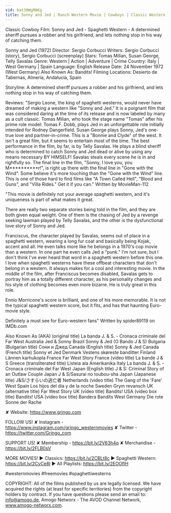 ```yaml
---
vid: bat30WgMAKg
title: Sonny and Jed | Ranch Western Movie | Cowboys | Classic Western
---
```


Classic Cowboy Film: Sonny and Jed - Spaghetti Western - A determined sheriff pursues a robber and his girlfriend, and lets nothing stop in his way of catching them.

Sonny and Jed (1972) 
Director: Sergio Corbucci
Writers: Sergio Corbucci (story), Sergio Corbucci (screenplay) 
Stars: Tomas Milian, Susan George, Telly Savalas
Genre: Western | Action | Adventure | Crime
Country: Italy | West Germany | Spain
Language: English
Release Date: 24 November 1972 (West Germany) 
Also Known As: Bandits! 
Filming Locations: Desierto de Tabernas, Almería, Andalucía, Spain

Storyline:
A determined sheriff pursues a robber and his girlfriend, and lets nothing stop in his way of catching them.

Reviews:
"Sergio Leone, the king of spaghetti westerns, would never have dreamed of making a western like "Sonny and Jed." It is a poignant film that was considered daring at the time of its release and is now labeled by many as a cult classic. Tomas Milian, who took the stage name "Tomas" after his prime role model: Tomas F. Dobb, plays Jed in an unforgettable role initially intended for Rodney Dangerfield. Susan George plays Sonny, Jed's one-true love and partner-in-crime. This is a "Bonnie and Clyde" of the west. It isn't a great film, but it seems to entertain most of the time. The best performance in the film, by far, is by Telly Savalas. He plays a blind sheriff who is determined to catch Sonny and Jed dead or alive by using any means necessary BY HIMSELF! Savalas steals every scene he is in and rightfully so. The final line in the film, "Sonny, I love you, you M**********r!", is right up there with the final line in "Gone with the Wind". Some believe it's more touching than the "Gone with the Wind" line. This is one of those hard to find films like "A Town Called Hell", "Blood and Guns", and "Villa Rides." Get it if you can." Written by MovieMan-112

"This movie is definitely not your average spaghetti western, and it's uniqueness is part of what makes it great.

There are really two separate stories being told in the film, and they are both given equal weight. One of them is the chasing of Jed by a revenge seeking lawman played by Telly Savalas, and the other is the dysfunctional love story of Sonny and Jed.

Franciscus, the character played by Savalas, seems out of place in a spaghetti western, wearing a long fur coat and basically being Kojak, accent and all. He even talks more like he belongs in a 1970's cop movie than a western. In one part he even calls Jed a "punk." I'm not sure, but I don't think I've ever heard that word in a spaghetti western before this one. I love when spaghetti westerns have these offbeat characters that don't belong in a western. It always makes for a cool and interesting movie. In the middle of the film, after Franciscus becomes disabled, Savalas gets to portray him as a totally different character, as his personality changes and his style of clothing becomes even more bizarre. He is truly great in this role.

Ennio Morricone's score is brilliant, and one of his more memorable. It is not the typical spaghetti western score, but it fits, and has that haunting Euro-movie style.

Definitely a must see for Euro-western fans" Written by spider89119 on IMDb.com 

Also Known As (AKA)
(original title) La banda J. & S. - Cronaca criminale del Far West
Australia Jed & Sonny
Brazil Sonny & Jed (O Bando J & S)
Bulgaria (Bulgarian title) Сони и Джед
Canada (English title) Sonny & Jed
Canada (French title) Sonny et Jed
Denmark Vestens skøreste banditter
Finland Lännen karhukopla
France Far West Story
France (video title) La bande J & S
Greece (transliterated title) Listeia ala Amerikanika
Italy La banda J. & S. - Cronaca criminale del Far West
Japan (English title) J & S: Criminal Story of an Outlaw Couple
Japan J & S/Sasurai no toubou-sha
Japan (Japanese title) J&S/さすらいの逃亡者
Netherlands (video title) The Gang of the 'Fare' West
Spain Los hijos del día y de la noche
Sweden Grym revansch
UK (alternative title) Far West Story
UK (video title) Bandits!
USA (video box title) Bandits!
USA (video box title) Bandera Bandits
West Germany Die rote Sonne der Rache


✘ Website: https://www.grjngo.com

FOLLOW US!
✘ Instagram - https://www.instagram.com/grjngo_westernmovies
✘ Twitter - https://twitter.com/Grjngo_com

SUPPORT US!
✘ Membership - https://bit.ly/2V63h4q
✘ Merchandise - https://bit.ly/2FLB0sV

MORE MOVIES! 
► Classics: https://bit.ly/2CBLt8c 
► Spaghetti Western: https://bit.ly/2CyCe8I 
► All Playlists: https://bit.ly/2EOOfIH 

#westernmovies #freemovies #spaghettiwesterns

COPYRIGHT: All of the films published by us are legally licensed. We have acquired the rights (at least for specific territories) from the copyright holders by contract. If you have questions please send an email to: info@amogo.de, Amogo Networx - The AVOD Channel Network, www.amogo-networx.com.